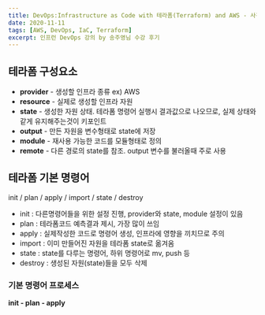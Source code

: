 ```yaml
---
title: DevOps:Infrastructure as Code with 테라폼(Terraform) and AWS - 사전준비 편
date: 2020-11-11
tags: [AWS, DevOps, IaC, Terraform]
excerpt: 인프런 DevOps 강의 by 송주영님 수강 후기
---
```


## 테라폼 구성요소

* __provider__ - 생성할 인프라 종류 ex) AWS
* __resource__ - 실제로 생성할 인프라 자원
* __state__ - 생성한 자원 상태. 테라폼 명령어 실행시 결과값으로 나오므로, 실제 상태와 같게 유지해주는것이 키포인트
* __output__ - 만든 자원을 변수형태로 state에 저장
* __module__ - 재사용 가능한 코드를 모듈형태로 정의
* __remote__ - 다른 경로의 state를 참조. output 변수를 불러올때 주로 사용

## 테라폼 기본 명령어

init / plan / apply / import / state / destroy

* init : 다른명령어들을 위한 설정 진행, provider와 state, module 설정이 있음
* plan : 테라폼코드 예측결과 제시, 가장 많이 쓰임
* apply : 실제작성한 코드로 명령어 생성, 인프라에 영향을 끼치므로 주의
* import : 이미 만들어진 자원을 테라폼 state로 옮겨옴
* state : state를 다루는 명령어, 하위 명령어로 mv, push 등
* destroy : 생성된 자원(state)들을 모두 삭제

### 기본 명령어 프로세스

__init - plan - apply__



